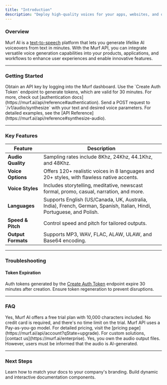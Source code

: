 ```yaml
---
title: "Introduction"
description: "Deploy high-quality voices for your apps, websites, and other services at scale. Engage your users with Murf's natural-sounding voiceovers for chatbots, virtual assistants, VR systems, metaverse games, automobiles, public announcements, IVR, and more."
---
```


### Overview

Murf AI is a [text-to-speech](https://murf.ai/text-to-speech) platform that lets you generate lifelike AI voiceovers from text in minutes. With the Murf API, you can integrate versatile voice generation capabilities into your products, applications, and workflows to enhance user experiences and enable innovative features.


---

### Getting Started

<Accordion title="Step 1: Authenticate with the API">
  Obtain an API key by logging into the Murf dashboard. Use the `Create Auth Token` endpoint to generate tokens, which are valid for 30 minutes. For more, check out [authentication docs](https://murf.ai/api/reference#authentication).
</Accordion>

<Accordion title="Step 2: Synthesize Your First Audio">
  Send a POST request to `/v1/audio/synthesize` with your text and desired voice parameters. For detailed examples, see the [API Reference](https://murf.ai/api/reference#synthesize-audio).
</Accordion>

---

### Key Features

| Feature          | Description                                             |
|------------------|-------------------------------------------------------------------------------------------------------------------------------------------|
| **Audio Quality**    | Sampling rates include 8Khz, 24Khz, 44.1Khz, and 48Khz.|
| **Voice Options**    | Offers 120+ realistic voices in 8 languages and 20+ styles, with flawless native accents.|
| **Voice Styles**     | Includes storytelling, meditative, newscast formal, promo, casual, narration, and more. |
| **Languages**        | Supports English (US/Canada, UK, Australia, India), French, German, Spanish, Italian, Hindi, Portuguese, and Polish. |
| **Speed & Pitch**    | Control speed and pitch for tailored outputs.                                                             |
| **Output Formats**   | Supports MP3, WAV, FLAC, ALAW, ULAW, and Base64 encoding.|

---

### Troubleshooting

#### Token Expiration

Auth tokens generated by the [Create Auth Token](https://murf.ai/api/reference#create-auth-token) endpoint expire 30 minutes after creation. Ensure token regeneration to prevent disruptions.

---

### FAQ

<Accordion title="Can I try the API before purchasing?">
  Yes, Murf AI offers a free trial plan with 10,000 characters included. No credit card is required, and there's no time limit on the trial.
</Accordion>

<Accordion title="What is the pricing model for the API?">
  Murf API uses a Pay-as-you-go model. For detailed pricing, visit the [pricing page](https://murf.ai/api/account?qState=upgrade). For custom solutions, [contact us](https://murf.ai/enterprise).
</Accordion>

<Accordion title="Do I own the audio output files?">
  Yes, you own the audio output files. However, users must be informed that the audio is AI-generated.
</Accordion>

---

### Next Steps

<CardGroup cols={2}>
  <Card title="Customize Your Docs" icon="palette" href="https://mintlify.com/docs/settings/global">
    Learn how to match your docs to your company's branding.
  </Card>

  <Card title="Add Components" icon="screwdriver-wrench" href="https://mintlify.com/docs/components/accordion">
    Build dynamic and interactive documentation components.
  </Card>
</CardGroup>
